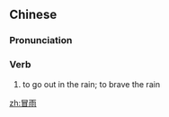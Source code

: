 ==Chinese==
{{zh-forms}}

===Pronunciation===
{{zh-pron
|m=màoyǔ
|cat=v
}}

===Verb===
{{zh-verb}}

# to go out in the rain; to brave the rain

[[zh:冒雨]]